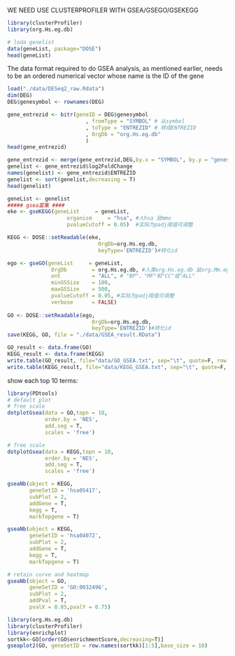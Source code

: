 WE NEED USE CLUSTERPROFILER WITH GSEA/GSEGO/GSEKEGG

```r
library(clusterProfiler)
library(org.Hs.eg.db)
```
```r
# loda genelist
data(geneList, package="DOSE")
head(geneList)
```
The data format required to do GSEA analysis, as mentioned earlier, needs to be an ordered numerical vector whose name is the ID of the gene
```r
load("./data/DESeq2_raw.Rdata")
dim(DEG)
DEG$genesymbol <- rownames(DEG)
```
```r
gene_entrezid <- bitr(geneID = DEG$genesymbol
                         , fromType = "SYMBOL" # 从symbol
                         , toType = "ENTREZID" # 转成ENTREZID
                         , OrgDb = "org.Hs.eg.db"
                         )
head(gene_entrezid)
```
```r
gene_entrezid <- merge(gene_entrezid,DEG,by.x = "SYMBOL", by.y = "genesymbol")
genelist <- gene_entrezid$log2FoldChange
names(genelist) <- gene_entrezid$ENTREZID
genelist <- sort(genelist,decreasing = T)
head(genelist)
```


```r
geneList <- genelist
##### gsea富集 ####
eke <- gseKEGG(geneList     = geneList,
                   organism     = "hsa", #人hsa 鼠mmu
                   pvalueCutoff = 0.05)  #实际为padj阈值可调整

KEGG <- DOSE::setReadable(eke, 
                             OrgDb=org.Hs.eg.db,
                             keyType='ENTREZID')#转化id 

ego <- gseGO(geneList     = geneList,
              OrgDb        = org.Hs.eg.db, #人类org.Hs.eg.db 鼠org.Mm.eg.db
              ont          = "ALL", # "BP"、"MF"和"CC"或"ALL"
              minGSSize    = 100,
              maxGSSize    = 500,
              pvalueCutoff = 0.05, #实际为padj阈值可调整
              verbose      = FALSE)
 
GO <- DOSE::setReadable(ego, 
                           OrgDb=org.Hs.eg.db,
                           keyType='ENTREZID')#转化id 
save(KEGG, GO, file = "./data/GSEA_result.RData")
```

```r
GO_result <- data.frame(GO)
KEGG_result <- data.frame(KEGG)
write.table(GO_result, file="data/GO_GSEA.txt", sep="\t", quote=F, row.names = F)
write.table(KEGG_result, file="data/KEGG_GSEA.txt", sep="\t", quote=F, row.names = F)
```


show each top 10 terms:
```r
library(PDtools)
# default plot
# free scale
dotplotGsea(data = GO,topn = 10,
            order.by = 'NES',
            add.seg = T,
            scales = 'free')
```

```r
# free scale
dotplotGsea(data = KEGG,topn = 10,
            order.by = 'NES',
            add.seg = T,
            scales = 'free')
```

```r
gseaNb(object = KEGG,
       geneSetID = 'hsa05417',
       subPlot = 2,
       addGene = T,
       kegg = T,
       markTopgene = T)
```
```r
gseaNb(object = KEGG,
       geneSetID = 'hsa04072',
       subPlot = 2,
       addGene = T,
       kegg = T,
       markTopgene = T)
```
```r
# retain curve and heatmap
gseaNb(object = GO,
       geneSetID = 'GO:0032496',
       subPlot = 2,
       addPval = T,
       pvalX = 0.85,pvalY = 0.75)
```

```r
library(org.Hs.eg.db)
library(clusterProfiler)
library(enrichplot)
sortkk<-GO[order(GO$enrichmentScore,decreasing=T)]
gseaplot2(GO, geneSetID = row.names(sortkk)[1:5],base_size = 10)
```

